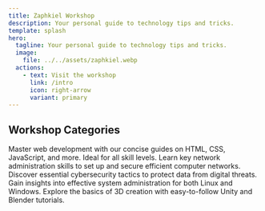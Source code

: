 ```yaml
---
title: Zaphkiel Workshop
description: Your personal guide to technology tips and tricks.
template: splash
hero:
  tagline: Your personal guide to technology tips and tricks.
  image:
    file: ../../assets/zaphkiel.webp
  actions:
    - text: Visit the workshop
      link: /intro
      icon: right-arrow
      variant: primary
---
```



## Workshop Categories

<CardGrid stagger>
  <Card title='Web Development' icon='pencil'>
    Master web development with our concise guides on HTML, CSS, JavaScript, and
    more. Ideal for all skill levels.
  </Card>
  <Card title='Network Administration' icon='add-document'>
    Learn key network administration skills to set up and secure efficient
    computer networks.
  </Card>
  <Card title='Cybersecurity' icon='setting'>
    Discover essential cybersecurity tactics to protect data from digital
    threats.
  </Card>
  <Card title='System Administration' icon='open-book'>
    Gain insights into effective system administration for both Linux and
    Windows.
  </Card>
  <Card title='Unity/Blender' icon='open-book'>
    Explore the basics of 3D creation with easy-to-follow Unity and Blender
    tutorials.
  </Card>
</CardGrid>
